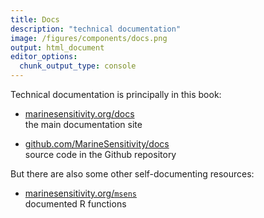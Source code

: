 ```yaml
---
title: Docs
description: "technical documentation"
image: /figures/components/docs.png
output: html_document
editor_options: 
  chunk_output_type: console
---
```


Technical documentation is principally in this book:

- [marinesensitivity.org/docs](https://marinesensitivity.org/workflows/)\
  the main documentation site

- [github.com/MarineSensitivity/docs](https://github.com/MarineSensitivity/workflows)\
  source code in the Github repository

But there are also some other self-documenting resources:

- [marinesensitivity.org/`msens`](https://marinesensitivity.org/faq/)\
  documented R functions



